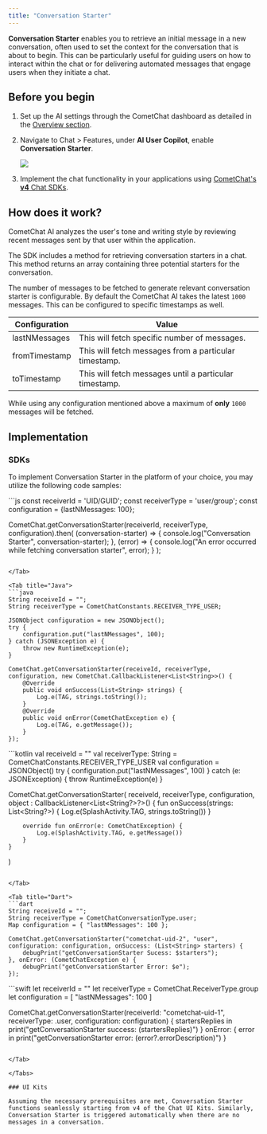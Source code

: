 ```yaml
---
title: "Conversation Starter"
---
```


**Conversation Starter** enables you to retrieve an initial message in a new conversation, often used to set the context for the conversation that is about to begin. This can be particularly useful for guiding users on how to interact within the chat or for delivering automated messages that engage users when they initiate a chat.

## Before you begin

1. Set up the AI settings through the CometChat dashboard as detailed in the [Overview section](/docs/fundamentals/ai-user-copilot/overview).
2. Navigate to Chat > Features, under **AI User Copilot**, enable **Conversation Starter**.

   <Frame>
     <img src="/images/5e5dd82e-cometchat-ai-features-conversation-starter-3a48939de0ec4d575fb5c788552da0a2.png" />
   </Frame>
3. Implement the chat functionality in your applications using [CometChat's **v4** Chat SDKs](/docs/sdk/javascript/overview).

## How does it work?

CometChat AI analyzes the user's tone and writing style by reviewing recent messages sent by that user within the application.

The SDK includes a method for retrieving conversation starters in a chat. This method returns an array containing three potential starters for the conversation.

The number of messages to be fetched to generate relevant conversation starter is configurable. By default the CometChat AI takes the latest `1000` messages. This can be configured to specific timestamps as well.

| Configuration | Value                                                  |
| ------------- | ------------------------------------------------------ |
| lastNMessages | This will fetch specific number of messages.           |
| fromTimestamp | This will fetch messages from a particular timestamp.  |
| toTimestamp   | This will fetch messages until a particular timestamp. |

<Note>

While using any configuration mentioned above a maximum of **only** `1000` messages will be fetched.

</Note>

## Implementation

### SDKs

To implement Conversation Starter in the platform of your choice, you may utilize the following code samples:

<Tabs>
<Tab title="JS/React Native/Ionic SDK">
```js
const receiverId = 'UID/GUID';
const receiverType = 'user/group';
const configuration = {lastNMessages: 100};

CometChat.getConversationStarter(receiverId, receiverType, configuration).then(
	(conversation-starter) => {
  	console.log("Conversation Starter", conversation-starter);
  },
  (error) => {
  	console.log("An error occurred while fetching conversation starter", error);
  }
);
```

</Tab>

<Tab title="Java">
```java
String receiveId = "";
String receiverType = CometChatConstants.RECEIVER_TYPE_USER;

JSONObject configuration = new JSONObject();
try {
    configuration.put("lastNMessages", 100);
} catch (JSONException e) {
    throw new RuntimeException(e);
}

CometChat.getConversationStarter(receiveId, receiverType, configuration, new CometChat.CallbackListener<List<String>>() {
    @Override
    public void onSuccess(List<String> strings) {
        Log.e(TAG, strings.toString());
    }
    @Override
    public void onError(CometChatException e) {
        Log.e(TAG, e.getMessage());
    }
});
```

</Tab>

<Tab title="Kotlin">
```kotlin
val receiveId = ""
val receiverType: String = CometChatConstants.RECEIVER_TYPE_USER
val configuration = JSONObject()
try {
    configuration.put("lastNMessages", 100)
} catch (e: JSONException) {
    throw RuntimeException(e)
}

CometChat.getConversationStarter(
    receiveId,
    receiverType,
    configuration,
    object : CallbackListener<List<String?>?>() {
        fun onSuccess(strings: List<String?>) {
            Log.e(SplashActivity.TAG, strings.toString())
        }

        override fun onError(e: CometChatException) {
            Log.e(SplashActivity.TAG, e.getMessage())
        }
    }
)
```

</Tab>

<Tab title="Dart">
```dart
String receiveId = "";
String receiverType = CometChatConversationType.user;
Map configuration = { "lastNMessages": 100 };

CometChat.getConversationStarter("cometchat-uid-2", "user", configuration: configuration, onSuccess: (List<String> starters) {
    debugPrint("getConversationStarter Sucess: $starters");
}, onError: (CometChatException e) {
    debugPrint("getConversationStarter Error: $e");
});
```

</Tab>

<Tab title="Swift">
```swift
let receiverId = ""
let receiverType = CometChat.ReceiverType.group
let configuration = [ "lastNMessages": 100 ]


CometChat.getConversationStarter(receiverId: "cometchat-uid-1", receiverType: .user, configuration: configuration) { startersReplies in
    print("getConversationStarter success: \(startersReplies)")
} onError: { error in
    print("getConversationStarter error: \(error?.errorDescription)")
}
```

</Tab>

</Tabs>

### UI Kits

Assuming the necessary prerequisites are met, Conversation Starter functions seamlessly starting from v4 of the Chat UI Kits. Similarly, Conversation Starter is triggered automatically when there are no messages in a conversation.
